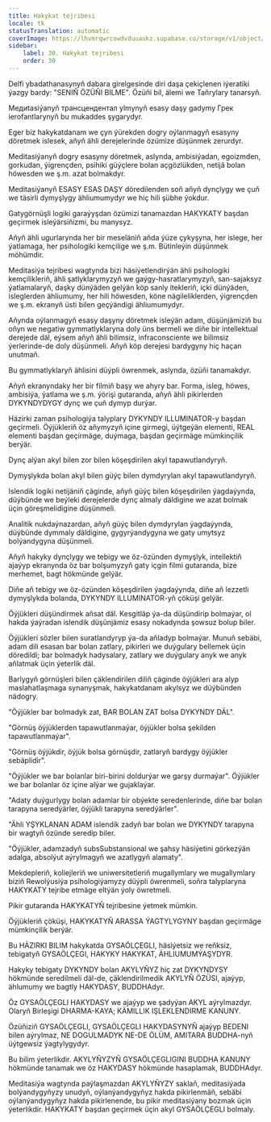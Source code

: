 ```yaml
---
title: Hakykat tejribesi
locale: tk
statusTranslation: automatic
coverImage: https://lhvmrqwrcowdvduuaukz.supabase.co/storage/v1/object/public/strapi-uploads/small_cover-educacion-fundamental.webp-2d51a7828a2b1309555be27f7e2a61a0.webp
sidebar:
    label: 30. Hakykat tejribesi
    order: 30
---
```

Delfi ybadathanasynyň dabara girelgesinde diri daşa çekiçlenen iýeratiki ýazgy bardy: "SENIŇ ÖZÜŇI BILME". Özüňi bil, älemi we Taňrylary tanarsyň.

Mедиtasiýanyň трансцендентал ylmynyň esasy daşy gadymy Грек ierofantlarynyň bu mukaddes şygarydyr.

Eger biz hakykatdanam we çyn ýürekden dogry oýlanmagyň esasyny döretmek islesek, aňyň ähli derejelerinde özümize düşünmek zerurdyr.

Meditasiýanyň dogry esasyny döretmek, aslynda, ambisiýadan, egoizmden, gorkudan, ýigrençden, psihiki güýçlere bolan açgözlükden, netijä bolan höwesden we ş.m. azat bolmakdyr.

Meditasiýanyň ESASY ESAS DAŞY döredilenden soň aňyň dynçlygy we çuň we täsirli dymyşlygy ähliumumydyr we hiç hili şübhe ýokdur.

Gatygörnüşli logiki garaýyşdan özümizi tanamazdan HAKYKATY başdan geçirmek isleýärsiňizmi, bu manysyz.

Aňyň ähli ugurlarynda her bir meseläniň aňda ýüze çykyşyna, her islege, her ýatlamaga, her psihologiki kemçilige we ş.m. Bütinleýin düşünmek möhümdir.

Meditasiýa tejribesi wagtynda bizi häsiýetlendirýän ähli psihologiki kemçilikleriň, ähli şatlyklarymyzyň we gaýgy-hasratlarymyzyň, san-sajaksyz ýatlamalaryň, daşky dünýäden gelýän köp sanly itekleriň, içki dünýäden, isleglerden ähliumumy, her hili höwesden, köne nägileliklerden, ýigrençden we ş.m. ekranyň üsti bilen geçýändigi ähliumumydyr.

Aňynda oýlanmagyň esasy daşyny döretmek isleýän adam, düşünjämiziň bu oňyn we negatiw gymmatlyklaryna doly üns bermeli we diňe bir intellektual derejede däl, eýsem aňyň ähli bilimsiz, infraconsciente we bilimsiz ýerlerinde-de doly düşünmeli. Aňyň köp derejesi bardygyny hiç haçan unutmaň.

Bu gymmatlyklaryň ählisini düýpli öwrenmek, aslynda, özüňi tanamakdyr.

Aňyň ekranyndaky her bir filmiň başy we ahyry bar. Forma, isleg, höwes, ambisiýa, ýatlama we ş.m. ýörişi gutaranda, aňyň ähli pikirlerden DYKYNDYDYGY dynç we çuň dymyp durýar.

Häzirki zaman psihologiýa talyplary DYKYNDY ILLUMINATOR-y başdan geçirmeli. Öýjükleriň öz aňymyzyň içine girmegi, üýtgeýän elementi, REAL elementi başdan geçirmäge, duýmaga, başdan geçirmäge mümkinçilik berýär.

Dynç alýan akyl bilen zor bilen köşeşdirilen akyl tapawutlandyryň.

Dymyşlykda bolan akyl bilen güýç bilen dymdyrylan akyl tapawutlandyryň.

Islendik logiki netijäniň çäginde, aňyň güýç bilen köşeşdirilen ýagdaýynda, düýbünde we beýleki derejelerde dynç almaly däldigine we azat bolmak üçin göreşmelidigine düşünmeli.

Analitik nukdaýnazardan, aňyň güýç bilen dymdyrylan ýagdaýynda, düýbünde dymmaly däldigine, gygyrýandygyna we gaty umytsyz bolýandygyna düşünmeli.

Aňyň hakyky dynçlygy we tebigy we öz-özünden dymyşlyk, intellektiň ajaýyp ekranynda öz bar bolşumyzyň gaty içgin filmi gutaranda, bize merhemet, bagt hökmünde gelýär.

Diňe aň tebigy we öz-özünden köşeşdirilen ýagdaýynda, diňe aň lezzetli dymyşlykda bolanda, DYKYNDY ILLUMINATOR-yň çöküşi gelýär.

Öýjükleri düşündirmek aňsat däl. Kesgitläp ýa-da düşündirip bolmaýar, ol hakda ýaýradan islendik düşünjämiz esasy nokadynda şowsuz bolup biler.

Öýjükleri sözler bilen suratlandyryp ýa-da aňladyp bolmaýar. Munuň sebäbi, adam dili esasan bar bolan zatlary, pikirleri we duýgulary bellemek üçin döredildi; bar bolmadyk hadysalary, zatlary we duýgulary anyk we anyk aňlatmak üçin ýeterlik däl.

Barlygyň görnüşleri bilen çäklendirilen diliň çäginde öýjükleri ara alyp maslahatlaşmaga synanyşmak, hakykatdanam akylsyz we düýbünden nädogry.

"Öýjükler bar bolmadyk zat, BAR BOLAN ZAT bolsa DYKYNDY DÄL".

"Görnüş öýjüklerden tapawutlanmaýar, öýjükler bolsa şekilden tapawutlanmaýar".

"Görnüş öýjükdir, öýjük bolsa görnüşdir, zatlaryň bardygy öýjükler sebäplidir".

"Öýjükler we bar bolanlar biri-birini doldurýar we garşy durmaýar". Öýjükler we bar bolanlar öz içine alýar we gujaklaýar.

"Adaty duýgurlygy bolan adamlar bir obýekte seredenlerinde, diňe bar bolan tarapyna seredýärler, öýjükli tarapyna seredýärler".

"Ähli YŞYKLANAN ADAM islendik zadyň bar bolan we DYKYNDY tarapyna bir wagtyň özünde seredip biler.

"Öýjükler, adamzadyň subsSubstansional we şahsy häsiýetini görkezýän adalga, absolýut aýrylmagyň we azatlygyň alamaty".

Mekdepleriň, kollejleriň we uniwersitetleriň mugallymlary we mugallymlary biziň Rewolýusiýa psihologiýamyzy düýpli öwrenmeli, soňra talyplaryna HAKYKATY tejribe etmäge eltýän ýoly öwretmeli.

Pikir gutaranda HAKYKATYŇ tejribesine ýetmek mümkin.

Öýjükleriň çöküşi, HAKYKATYŇ ARASSA ÝAGTYLYGYNY başdan geçirmäge mümkinçilik berýär.

Bu HÄZIRKI BILIM hakykatda GYSAÖLÇEGLI, häsiýetsiz we reňksiz, tebigatyň GYSAÖLÇEGI, HAKYKY HAKYKAT, ÄHLIUMUMÝAŞYDYR.

Hakyky tebigaty DYKYNDY bolan AKYLYŇYZ hiç zat DYKYNDYSY hökmünde seredilmeli däl-de, çäklendirilmedik AKYLYŇ ÖZÜSI, ajaýyp, ählumumy we bagtly HAKYDASY, BUDDHAdyr.

Öz GYSAÖLÇEGLI HAKYDASY we ajaýyp we şadyýan AKYL aýrylmazdyr. Olaryň Birleşigi DHARMA-KAYA; KÄMILLIK IŞLEKLENDIRME KANUNY.

Özüňiziň GYSAÖLÇEGLI, GYSAÖLÇEGLI HAKYDASYNYŇ ajaýyp BEDENI bilen aýrylmaz, NE DOGULMADYK NE-DE ÖLÜM, AMITARA BUDDHA-nyň üýtgewsiz ýagtylygydyr.

Bu bilim ýeterlikdir. AKYLYŇYZYŇ GYSAÖLÇEGLIGINI BUDDHA KANUNY hökmünde tanamak we öz HAKYDASY hökmünde hasaplamak, BUDDHAdyr.

Meditasiýa wagtynda paýlaşmazdan AKYLYŇYZY saklaň, meditasiýada bolýandygyňyzy unudyň, oýlanýandygyňyz hakda pikirlenmäň, sebäbi oýlanýandygyňyz hakda pikirlenende, bu pikir meditasiýany bozmak üçin ýeterlikdir. HAKYKATY başdan geçirmek üçin akyl GYSAÖLÇEGLI bolmaly.
